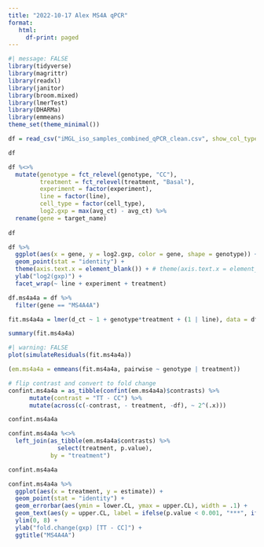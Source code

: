 ```yaml
---
title: "2022-10-17 Alex MS4A qPCR"
format: 
   html:
     df-print: paged
---
```


```r
#| message: FALSE
library(tidyverse)
library(magrittr)
library(readxl)
library(janitor)
library(broom.mixed)
library(lmerTest)
library(DHARMa)
library(emmeans)
theme_set(theme_minimal())
```

```r
df = read_csv("iMGL_iso_samples_combined_qPCR_clean.csv", show_col_types = FALSE) %>% clean_names()

df
```

```r
df %<>%
  mutate(genotype = fct_relevel(genotype, "CC"),
         treatment = fct_relevel(treatment, "Basal"),
         experiment = factor(experiment),
         line = factor(line),
         cell_type = factor(cell_type),
         log2.gxp = max(avg_ct) - avg_ct) %>%
  rename(gene = target_name)
  
df
```

```r
df %>%
  ggplot(aes(x = gene, y = log2.gxp, color = gene, shape = genotype)) +
  geom_point(stat = "identity") +
  theme(axis.text.x = element_blank()) + # theme(axis.text.x = element_text(angle = 45, size = rel(0.5))) +
  ylab("log2(gxp)") +
  facet_wrap(~ line + experiment + treatment)
```

```r
df.ms4a4a = df %>%
  filter(gene == "MS4A4A")

fit.ms4a4a = lmer(d_ct ~ 1 + genotype*treatment + (1 | line), data = df.ms4a4a)

summary(fit.ms4a4a)
```

```r
#| warning: FALSE
plot(simulateResiduals(fit.ms4a4a))
```

```r
(em.ms4a4a = emmeans(fit.ms4a4a, pairwise ~ genotype | treatment))
```

```r
# flip contrast and convert to fold change
confint.ms4a4a = as_tibble(confint(em.ms4a4a)$contrasts) %>%
      mutate(contrast = "TT - CC") %>%
      mutate(across(c(-contrast, - treatment, -df), ~ 2^(.x)))

confint.ms4a4a
```

```r
confint.ms4a4a %<>%
  left_join(as_tibble(em.ms4a4a$contrasts) %>%
              select(treatment, p.value),
            by = "treatment")

confint.ms4a4a
```

```r
confint.ms4a4a %>%
  ggplot(aes(x = treatment, y = estimate)) +
  geom_point(stat = "identity") +
  geom_errorbar(aes(ymin = lower.CL, ymax = upper.CL), width = .1) +
  geom_text(aes(y = upper.CL, label = ifelse(p.value < 0.001, "***", ifelse(p.value < 0.01, "**", ifelse(p.value < 0.05, "*", "")))), vjust = -0.5) +
  ylim(0, 8) +
  ylab("fold.change(gxp) [TT - CC]") +
  ggtitle("MS4A4A")
```
